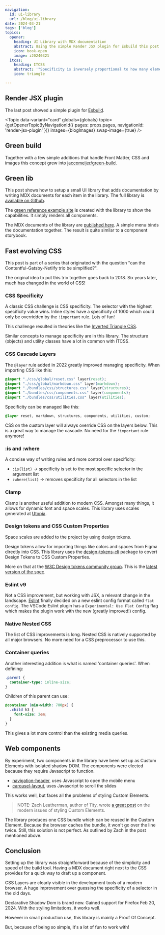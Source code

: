 ```yaml
---
navigation:
  id: ui-library
  url: /blog/ui-library
date: 2024-03-21
tags: ['blog']
topics:
  opener:
    heading: UI Library with MDX documentation
    abstract: Using the simple Render JSX plugin for Esbuild this post shows how to setup a powerful UI library.
    icon: book-open
    image: i20240321
  itcss:
    heading: ITCSS
    abstract: '"Specificity is inversely proportional to how many elements they affect."'
    icon: triangle

---
```


## Render JSX plugin

The last post showed a simple plugin for [Esbuild](https://esbuild.github.io).

<Topic
  data-variant="card"
  globals={globals}
  topic={getOpenerTopicByNavigationId({ pages: props.pages, navigationId: 'render-jsx-plugin' })}
  images={blogImages}
  swap-image={true}
/>

## Green build

Together with a few simple additions that handle Front Matter, CSS and images
this concept grew into
[jaccomeijer/green-build](https://github.com/jaccomeijer/green-build).

## Green lib

This post shows how to setup a small UI library that adds documentation by
writing MDX documents for each item in the library. The full
library is [available on Github](https://github.com/jaccomeijer/green-lib).

The [green reference example site](https://www.jaccomeijer.nl/green-reference/)
is created with the library to show the capabilities. It simply renders all
components.

The MDX documents of the library are [published
here](https://www.jaccomeijer.nl/green-lib/). A simple menu binds the
documentation together. The result is quite similar to a component storybook.

## Fast evolving CSS

This post is part of a series that originated with the question "can the
Contentful-Gatsby-Netlify trio be simplified?".

The original idea to put this trio together goes back to 2018. Six years later,
much has changed in the world of CSS!

### CSS Specificity

A classic CSS challenge is CSS specificity. The selector with the highest
specificity value wins. Inline styles have a specificity of 1000 which could
only be overridden by the `!important` rule. Lots of fun!

This challenge resulted in theories like the [Inverted Triangle
CSS](https://www.xfive.co/blog/itcss-scalable-maintainable-css-architecture/).

<Topic
  data-variant="quote"
  globals={globals}
  topic={frontmatter.topics.itcss}
/>

Similar concepts to manage specificity are in this library. The structure
(objects) and utility classes have a lot in common with ITCSS.

### CSS Cascade Layers

The `@layer` rule added in 2022 greatly improved managing specificity. When
importing CSS like this:

```css
@import "./css/global/reset.css" layer(reset);
@import "./css/global/markdown.css" layer(markdown);
@import "./bundles/css/structures.css" layer(structures);
@import "./bundles/css/components.css" layer(components);
@import "./bundles/css/utilities.css" layer(utilities);
```

Specificity can be managed like this:

```css
@layer reset, markdown, structures, components, utilities, custom;
```

CSS on the custom layer will always override CSS on the layers below. This is a
great way to manage the cascade. No need for the `!important` rule anymore!

### :is and :where

A concise way of writing rules and more control over specificity:

- `:is(list)` → specificity is set to the most specific selector in the argument list
- `:where(list)` → removes specificity for all selectors in the list

### Clamp

Clamp is another useful addition to modern CSS. Amongst many things, it allows
for dynamic font and space scales. This library uses scales generated at
[Utopia](https://utopia.fyi).

### Design tokens and CSS Custom Properties

Space scales are added to the project by using design tokens.

Design tokens allow for importing things like colors and spaces from Figma
directly into CSS. This library uses the
[design-tokens-cli](https://github.com/Heydon/design-tokens-cli) package to
covert Design Tokens to CSS Custom Properties.

More on that at
the  [W3C Design tokens community
group](https://www.w3.org/community/design-tokens/). This is the [latest version
of the spec](https://tr.designtokens.org/format/).

### Eslint v9

Not a CSS improvement, but working with JSX, a relevant change in the landscape.
[Eslint](https://eslint.org) finally decided on a new eslint config format
called `flat config`. The VSCode Eslint plugin has a `Experimental: Use Flat
Config` flag which makes the plugin work with the new (greatly improved!)
config.

### Native Nested CSS

The list of CSS improvements is long. Nested CSS is natively supported by all
major browsers. No more need for a CSS preprocessor to use this.

### Container queries

Another interesting addition is what is named 'container queries'. When
defining:

```css
.parent {
  container-type: inline-size;
}
```

Children of this parent can use:

```css
@container (min-width: 700px) {
  .child h3 {
    font-size: 2em;
  }
}
```

This gives a lot more control than the existing media queries.

## Web components

By experiment, two components in the library have been set up as Custom Elements
with isolated shadow DOM. The components were elected because they require
Javascript to function. 

- [navigation-header](https://www.jaccomeijer.nl/green-lib/green-lib/components/navigation-header/navigation-header/),
  uses Javascript to open the mobile menu
- [carousel-layout](https://www.jaccomeijer.nl/green-lib/green-lib/components/carousel-layout/carousel-layout/),
  uses Javascript to scroll the slides

This works well, but
faces all the problems of styling Custom Elements.


> NOTE: Zach Leatherman, author of 11ty, wrote [a great
  post](https://www.zachleat.com/web/styling-web-components/) on the modern
  issues of styling Custom Elements.

The library produces one CSS bundle which can be reused in the Custom Element.
Because the browser caches the bundle, it won't go over the line twice. Still,
this solution is not perfect. As outlined by Zach in the post mentioned above.


## Conclusion

Setting up the library was straightforward because of the simplicity and speed
of the build tool. Having a MDX document right next to the CSS provides for a
quick way to draft up a component.

CSS Layers are clearly visible in the development tools of a modern browser. A
huge improvement over guessing the specificity of a selector in the old days.

Declarative Shadow Dom is brand new. Gained support for Firefox Feb 20, 2024.
With the styling limitations, it works well.

However in small production use, this library is mainly a Proof Of Concept.

But, because of being so simple, it's a lot of fun to work with!
